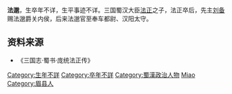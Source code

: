 '''法邈'''，生卒年不详，生平事迹不详。三国蜀汉大臣[[法正|法正]]之子，法正卒后，先主[[刘备|刘备]]赐法邈爵关内侯，后来法邈官至奉车都尉、汉阳太守。

== 资料来源 ==
*《三国志·蜀书·庞统法正传》

{{DEFAULTSORT:fa miao}}
[[Category:生年不詳|Category:生年不詳]]
[[Category:卒年不詳|Category:卒年不詳]]
[[Category:蜀漢政治人物|Category:蜀漢政治人物]]
[[Category:法姓|Miao]]
[[Category:眉县人|Category:眉县人]]
{{三国人物小作品}}